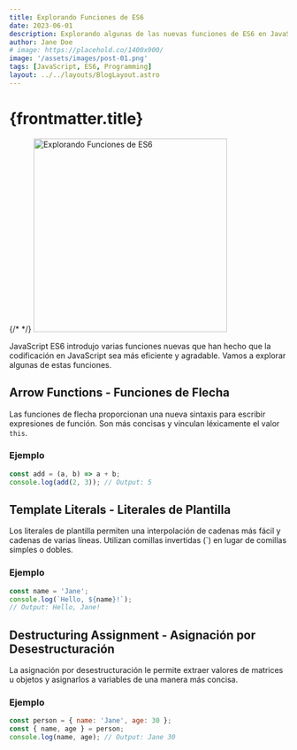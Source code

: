 ```yaml
---
title: Explorando Funciones de ES6
date: 2023-06-01
description: Explorando algunas de las nuevas funciones de ES6 en JavaScript.
author: Jane Doe
# image: https://placehold.co/1400x900/
image: '/assets/images/post-01.png'
tags: [JavaScript, ES6, Programming]
layout: ../../layouts/BlogLayout.astro
---
```


# {frontmatter.title}

{/* <!-- Mostrar imagen --> */}
<img src="/assets/images/post-01.png" width="350" alt="Explorando Funciones de ES6" />

JavaScript ES6 introdujo varias funciones nuevas que han hecho que la codificación en JavaScript sea más eficiente y agradable. Vamos a explorar algunas de estas funciones.

## Arrow Functions - Funciones de Flecha

Las funciones de flecha proporcionan una nueva sintaxis para escribir expresiones de función. Son más concisas y vinculan léxicamente el valor `this`.

### Ejemplo

```javascript
const add = (a, b) => a + b;
console.log(add(2, 3)); // Output: 5
```

## Template Literals - Literales de Plantilla

Los literales de plantilla permiten una interpolación de cadenas más fácil y cadenas de varias líneas. Utilizan comillas invertidas (\`) en lugar de comillas simples o dobles.

### Ejemplo

```javascript
const name = 'Jane';
console.log(`Hello, ${name}!`);
// Output: Hello, Jane!
```

## Destructuring Assignment - Asignación por Desestructuración

La asignación por desestructuración le permite extraer valores de matrices u objetos y asignarlos a variables de una manera más concisa.

### Ejemplo

```javascript
const person = { name: 'Jane', age: 30 };
const { name, age } = person;
console.log(name, age); // Output: Jane 30
```

